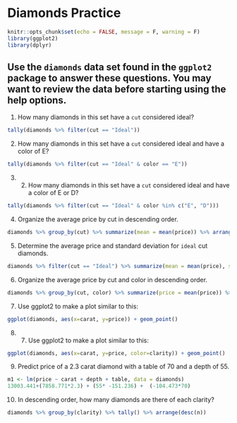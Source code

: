 # Diamonds Practice


```r
knitr::opts_chunk$set(echo = FALSE, message = F, warning = F)
library(ggplot2)
library(dplyr)
```

## Use the `diamonds` data set found in the `ggplot2` package to answer these questions. You may want to review the data before starting using the help options.

1. How many diamonds in this set have a `cut` considered ideal?

```r
tally(diamonds %>% filter(cut == "Ideal"))
```

2. How many diamonds in this set have a `cut` considered ideal and have a color of E?

```r
tally(diamonds %>% filter(cut == "Ideal" & color == "E"))
```

3. 2. How many diamonds in this set have a `cut` considered ideal and have a color of E or D?

```r
tally(diamonds %>% filter(cut == "Ideal" & color %in% c("E", "D")))
```

4. Organize the average price by cut in descending order.

```r
diamonds %>% group_by(cut) %>% summarize(mean = mean(price)) %>% arrange(desc(mean))
```

5. Determine the average price and standard deviation for `ideal` cut diamonds.

```r
diamonds %>% filter(cut == "Ideal") %>% summarize(mean = mean(price), std_dev = sd(price))
```

6. Organize the average price by cut and color in descending order.


```r
diamonds %>% group_by(cut, color) %>% summarize(price = mean(price)) %>% arrange(desc(price))
```

7. Use ggplot2 to make a plot similar to this:

```r
ggplot(diamonds, aes(x=carat, y=price)) + geom_point()
```

8. 7. Use ggplot2 to make a plot similar to this:

```r
ggplot(diamonds, aes(x=carat, y=price, color=clarity)) + geom_point()
```

9. Predict price of a 2.3 carat diamond with a table of 70 and a depth of 55. 

```r
m1 <- lm(price ~ carat + depth + table, data = diamonds)
13003.441+(7858.771*2.3) + (55* -151.236) +  (-104.473*70)
```

10. In descending order, how many diamonds are there of each clarity?

```r
diamonds %>% group_by(clarity) %>% tally() %>% arrange(desc(n))
```

